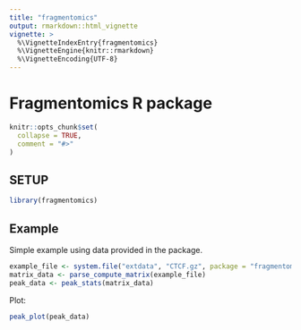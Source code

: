 ```yaml
---
title: "fragmentomics"
output: rmarkdown::html_vignette
vignette: >
  %\VignetteIndexEntry{fragmentomics}
  %\VignetteEngine{knitr::rmarkdown}
  %\VignetteEncoding{UTF-8}
---
```


# Fragmentomics R package

```r
knitr::opts_chunk$set(
  collapse = TRUE,
  comment = "#>"
)
```

## SETUP

```r
library(fragmentomics)
```

## Example

Simple example using data provided in the package. 

```r
example_file <- system.file("extdata", "CTCF.gz", package = "fragmentomics")
matrix_data <- parse_compute_matrix(example_file)
peak_data <- peak_stats(matrix_data)
```

Plot:

```r
peak_plot(peak_data)
```

